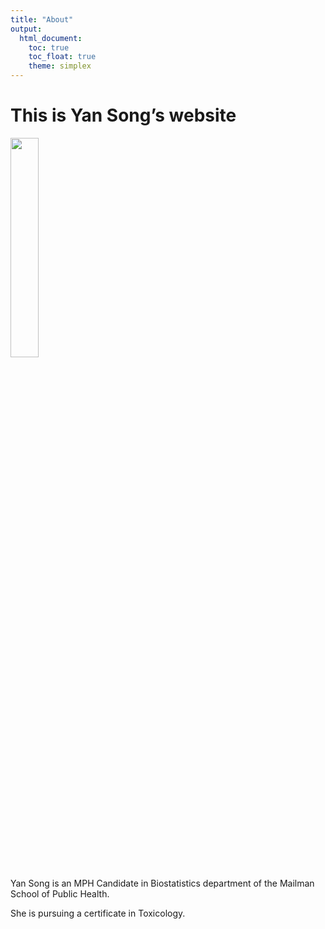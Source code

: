 ```yaml
---
title: "About"
output: 
  html_document:
    toc: true
    toc_float: true
    theme: simplex
---
```

# This is Yan Song's website

![](profile.jpg){width=30%}


Yan Song is an MPH Candidate in Biostatistics department of the Mailman School of Public Health.

She is pursuing a certificate in Toxicology.